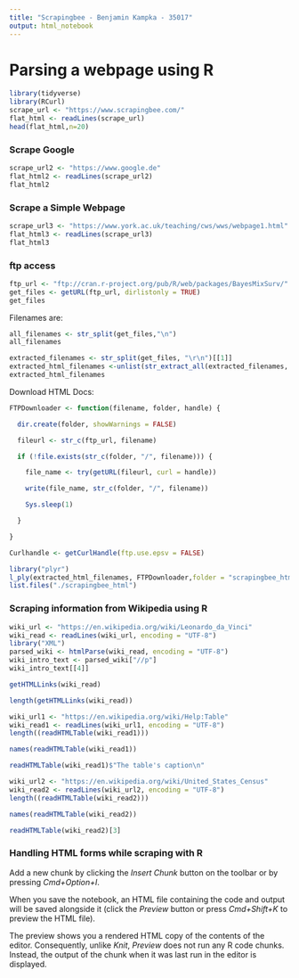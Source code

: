 ```yaml
---
title: "Scrapingbee - Benjamin Kampka - 35017"
output: html_notebook
---
```


# Parsing a webpage using R

```r
library(tidyverse)
library(RCurl)
scrape_url <- "https://www.scrapingbee.com/"
flat_html <- readLines(scrape_url)
head(flat_html,n=20)
```

### Scrape Google

```r
scrape_url2 <- "https://www.google.de"
flat_html2 <- readLines(scrape_url2)
flat_html2
```

### Scrape a Simple Webpage

```r
scrape_url3 <- "https://www.york.ac.uk/teaching/cws/wws/webpage1.html"
flat_html3 <- readLines(scrape_url3)
flat_html3
```

### ftp access 

```r
ftp_url <- "ftp://cran.r-project.org/pub/R/web/packages/BayesMixSurv/"
get_files <- getURL(ftp_url, dirlistonly = TRUE)
get_files
```


Filenames are: 
```r
all_filenames <- str_split(get_files,"\n")
all_filenames
```


```r
extracted_filenames <- str_split(get_files, "\r\n")[[1]]
extracted_html_filenames <-unlist(str_extract_all(extracted_filenames, ".+(.html)"))
extracted_html_filenames
```

Download HTML Docs:

```r
FTPDownloader <- function(filename, folder, handle) {

  dir.create(folder, showWarnings = FALSE)

  fileurl <- str_c(ftp_url, filename)

  if (!file.exists(str_c(folder, "/", filename))) {

    file_name <- try(getURL(fileurl, curl = handle))

    write(file_name, str_c(folder, "/", filename))

    Sys.sleep(1)

  }

} 

```

```r
Curlhandle <- getCurlHandle(ftp.use.epsv = FALSE)
```

```r
library("plyr")
l_ply(extracted_html_filenames, FTPDownloader,folder = "scrapingbee_html", handle = Curlhandle)
list.files("./scrapingbee_html")
```

### Scraping information from Wikipedia using R

```r
wiki_url <- "https://en.wikipedia.org/wiki/Leonardo_da_Vinci"
wiki_read <- readLines(wiki_url, encoding = "UTF-8")
library("XML")
parsed_wiki <- htmlParse(wiki_read, encoding = "UTF-8")
wiki_intro_text <- parsed_wiki["//p"]
wiki_intro_text[[4]]
```

```r
getHTMLLinks(wiki_read)
```

```r
length(getHTMLLinks(wiki_read))
```

```r
wiki_url1 <- "https://en.wikipedia.org/wiki/Help:Table"
wiki_read1 <- readLines(wiki_url1, encoding = "UTF-8")
length((readHTMLTable(wiki_read1)))
```

```r
names(readHTMLTable(wiki_read1))
```

```r
readHTMLTable(wiki_read1)$"The table's caption\n"
```

```r
wiki_url2 <- "https://en.wikipedia.org/wiki/United_States_Census"
wiki_read2 <- readLines(wiki_url2, encoding = "UTF-8")
length((readHTMLTable(wiki_read2)))
```

```r
names(readHTMLTable(wiki_read2))

```

```r
readHTMLTable(wiki_read2)[3]
```

### Handling HTML forms while scraping with R



Add a new chunk by clicking the *Insert Chunk* button on the toolbar or by pressing *Cmd+Option+I*.

When you save the notebook, an HTML file containing the code and output will be saved alongside it (click the *Preview* button or press *Cmd+Shift+K* to preview the HTML file). 

The preview shows you a rendered HTML copy of the contents of the editor. Consequently, unlike *Knit*, *Preview* does not run any R code chunks. Instead, the output of the chunk when it was last run in the editor is displayed.

